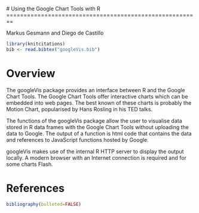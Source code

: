 #<!--
#%\VignetteIndexEntry{Using the Google Chart Tools with R}
#%\VignetteEngine{knitr::knitr}
#-->
Using the Google Chart Tools with R
========================================================

Markus Gesmann and Diego de Castillo

```r
library(knitcitations)
bib <- read.bibtex("googleVis.bib")
```


# Overview

The googleVis package provides an interface between R and the
Google Chart Tools.  The Google Chart Tools offer interactive
charts which can be embedded into web pages. The best 
known of these charts is probably the Motion Chart, popularised 
by Hans Rosling in his TED talks. 
 
The functions of the googleVis package allow the user to visualise
data stored in R data frames with the Google Chart Tools
without uploading the data to Google. The output of a \googleVis
function is html code that contains the data and references to
JavaScript functions hosted by Google.
  
googleVis makes use of the internal R HTTP server to display the
output locally. A modern browser with an Internet connection is
required and for some charts Flash.


# References

```r
bibliography(bulleted=FALSE)
```


